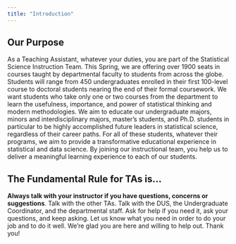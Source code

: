 ```yaml
---
title: "Introduction"
---
```


## Our Purpose {.unnumbered}

As a Teaching Assistant, whatever your duties, you are part of the Statistical Science Instruction Team. This Spring, we are offering over 1900 seats in courses taught by departmental faculty to students from across the globe. Students will range from 450 undergraduates enrolled in their first 100-level course to doctoral students nearing the end of their formal coursework. We want students who take only one or two courses from the department to learn the usefulness, importance, and power of statistical thinking and modern methodologies. We aim to educate our undergraduate majors, minors and interdisciplinary majors, master's students, and Ph.D. students in particular to be highly accomplished future leaders in statistical science, regardless of their career paths. For all of these students, whatever their programs, we aim to provide a transformative educational experience in statistical and data science. By joining our instructional team, you help us to deliver a meaningful learning experience to each of our students.

## The Fundamental Rule for TAs is... {.unnumbered}

**Always talk with your instructor if you have questions, concerns or suggestions**. Talk with the other TAs. Talk with the DUS, the Undergraduate Coordinator, and the departmental staff. Ask for help if you need it, ask your questions, and keep asking. Let us know what you need in order to do your job and to do it well. We're glad you are here and willing to help out. Thank you!
